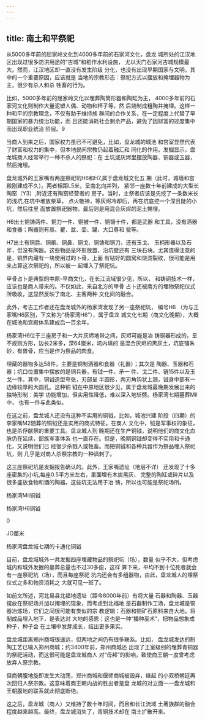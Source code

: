 ```yaml
---
---
---
```

title: 南土和平祭祀
---



从5000多年前的屈家岭文化到4000多年前的石家河文化，盘龙 城所处的江汉地区出现过很多防洪用途的“古城”和稻作水利设施， 尤以天门石家河古城规模最大。然而，江汉地区却一直没有发生阶级 分化，也没有出现早期国家与文明。其中的一个重要原因，应该就是 当地的宗教形态：祭祀方式以摆放和掩埋器物为主，很少有杀人和杀 牲畜的行为。

比如，5000多年前的屈家岭文化以埋葬陶筒形器和陶缸为主， 4000多年前的石家河文化则制作大量泥塑人偶、动物和杯子等，然 后烧制成粗陶并掩埋。这样一种和平的宗教理念，不仅有助于维持族 群间的合作关系，在一定程度上代替了早期国家的暴力统治功能，而 且还能消耗社会剩余产品，避免了因财富的过度集中而出现职业统治 阶层。9

当商人到来之后，国家权力虽已不可避免，比如，盘龙城的城池 和宫室显然代表了财富和权力的集中，但本地民间宗教仍起着融汇和 同化的作用。发掘显示，盘龙城商人经常举行一种不杀人的祭祀：在 土坑或灰烬里摆放陶器、铜器或玉器，然后掩埋。

盘龙城外的王家嘴有两座祭祀坑H6和H7,属于盘龙城文化五 期（此时，城墙和宫殿刚建成不久）。两者相距L5米，呈南北向并列， 紧邻一座数十年前建成的大型长陶窑（Y3）,附近还有陶窑经营者的 房子。当时，主祭者应该是先挖了一条数米长的浅坑,在坑中堆放柴草， 点火敬神，等灰烬冷却后，再在坑底挖一个深且陡的小坑，然后往里 面放置祭祀器物，最后则是用混合灰烬的泥土掩埋。

H6出土铜铸两件、铜刀一件、铜被一件、铜镶十件，都是武器 和工具，没有酒器和食器；陶器则有鬲、瞿、盆、壶、罐、大口尊和 瓮等。

H7出土有铜爵、铜飙、铜鼻、铜戈、铜铸和铜刀，还有玉戈、 玉柄形器以及石斧，但没有陶器。这些物品呈环形放置，沿坑壁还有 三块石块。尤其值得注意的是，铜界内藏有一块使用过的卜骨，上面 有钻好的圆窝和烧烫裂纹，很可能是用来占算这次祭祀的，所以被一 起埋入了祭祀坑。

甲骨占卜是典型的中原-早商文化，在长江流域很少见，所以， 和铸铜技术一样，应该也是商人带来的。不仅如此，来自北方的甲骨 占卜还被南方的埋物祭祀仪式所吸收，这显然反映了南北、主客两种 文化间的融合。

此外，考古工作者还在盘龙城外的杨家湾发现了另一座祭祀坑， 编号H6 （为与王家嘴H6区别，下文称为“杨家湾H6”），属于盘龙 城文化七期（商文化晚期），大概在城池和宫殿体系建成后一百余年。

杨家湾H6位于三座房子和一大片灰烬地带之间，灰烬可能是冶 铸铜器形成的，呈不规则方形，边长2米多，深64厘米，坑内填的 是混合灰烬的黑灰土，坑底铺朱砂，有兽骨，应当是作为祭品的肉食。

埋藏的器物多达58件，主要是铜制酒器和食器（礼器）；其次是 陶器、玉器和石器；坑口位置集中摆放的是铜兵器，有钺一件、矛一 件、戈二件、链15件以及玉戈一件。其中，铜钺造型夸张，刃部呈 半圆形，两刃角钩状上翘，钺身中部有一边缘较厚的大圆孔。这种铜 钺在中原地区很少见，属于盘龙城最晚期发展出来的独特形制：美学 功能增加，但实用性降低，难以深入地斩劈。杨家湾七期墓葬Mil中， 也有一件与此类似。

在这之前，盘龙城人还没有这种不实用的铜钺，比如，城池兴建 阶段（四期）的李家嘴M2随葬的铜钺还是实用的商式特征。在商人 文化中，钺是军事权的象征，也是杀俘献祭的重要工具。盘龙城人到 晚期还在生产铜钺，说明他们的商文化血脉仍在延续，部族军事体系 也一直存在。但是，晚期铜钺却变得不实用和卡通化，又说明他们已 经很少杀戮人或牲畜。而把铜钺和各种兵器作为祭品埋入祭祀坑，则 几乎是对商人杀祭宗教的一种讽刺了。

这三座祭祀坑是发掘报告确认的。此外，王家嘴遗址（地层不详） 还发现了十多座密集的小坑,每座0.5平方米左右，里面埋有木炭黑灰、 完整的陶缸或碎片以及很多盛放食物和酒的陶器。这些坑无法用于冶 铸，所以也可能是祭祀场所。



杨家湾Mil铜钺

杨家湾H6铜钺



0



JO厘米

杨家湾盘龙城七期的卡通化铜钺

目前，盘龙城城外一共发掘四座埋藏物品的祭祀坑（场），数量 似乎不大，但考虑城内和城外发掘的墓葬总量也不过30多座，这样 算下来，平均不到十位死者就会有一座祭祀坑（场），而且每座祭祀 坑内还会有多组器物，由此，盘龙城人的埋祭仪式之多和物资消耗之 大就可见一斑了。

如前文所述，河北易县北福地遗址（距今8000年前）有将大量 石器和陶器、玉器摆放在祭祀场并加以掩埋的现象，而考虑到北福地 是石器制作工场，盘龙城是铜器冶炼场，它们之间很可能有类似的宗 教逻辑：石器和铜矿石原料来自大地，将制成品埋入地下，是表达对 大地的感恩；这也是一种“播种巫术”，把物品想象成种子，种子会 在土壤中发芽成长，结出更多果实。

盘龙城距离郑州商城很遥远，但两地之间仍有很多联系。比如， 盘龙城发达的制陶工艺已输入郑州商城；约3400年前，郑州商城还 出现了王室级别的埋葬青铜器的祭祀活动，而这很可能是盘龙城商人 对“母邦”的影响，致使商王朝一度曾考虑放弃人祭宗教。

但商朝腹地旋即发生大动荡，郑州商城和偃师商城被毁弃，继起 的小双桥朝廷再次回归人祭宗教。这意味着商王朝内战的胜出者是盘 龙城的对立面一一盘龙城和王朝腹地的联系就此彻底断绝。

这之后，盘龙城（商人）又维持了数十年时间，而且和长江流域 土著族群的融合程度越来越高。最终，盘龙城消失了，青铜技术却在 南土扩散开来。